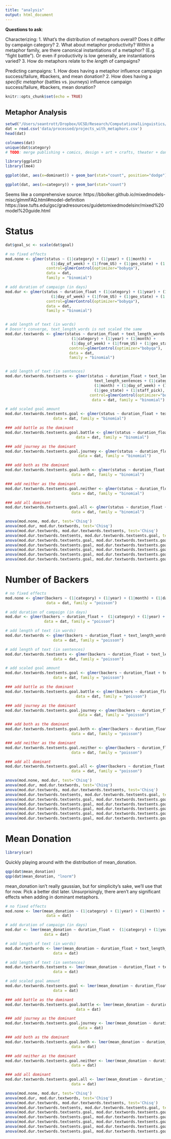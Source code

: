 ```yaml
---
title: "analysis"
output: html_document
---
```



**Questions to ask**: 

Characterizing:
1. What's the distribution of metaphors overall? Does it differ by campaign category?
2. What about metaphor productivity? Within a metaphor family, are there canonical instantiations of a metaphor? (E.g. "fight battle"). Or even if productivity is low generally, are instantiations varied?
3. How do metaphors relate to the *length* of campaigns?

Predicting campaigns:
1. How does having a metaphor influence campaign success/failure, #backers, and mean donation?
2. How does having a *specific metaphor* (battles vs. journeys) influence campaign success/failure, #backers, mean donation?

```r
knitr::opts_chunk$set(echo = TRUE)
```

## Metaphor Analysis


```r
setwd("/Users/seantrott/Dropbox/UCSD/Research/ComputationalLinguistics/nlp_cancer_metaphor")
dat = read.csv('data/processed/projects_with_metaphors.csv')
head(dat)
```

```r
colnames(dat)
unique(dat$category)
# TODO: merge publishing + comics, design + art + crafts, theater + dance
```

```r
library(ggplot2)
library(lme4)
```

```r
ggplot(dat, aes(x=dominant)) + geom_bar(stat="count", position="dodge")
```

```r
ggplot(dat, aes(x=category)) + geom_bar(stat="count")
```

Seems like a comprehensive source:
https://bbolker.github.io/mixedmodels-misc/glmmFAQ.html#model-definition
https://ase.tufts.edu/gsc/gradresources/guidetomixedmodelsinr/mixed%20model%20guide.html


# Status

```r
dat$goal_sc <- scale(dat$goal)

# no fixed effects
mod.none <- glmer(status ~ (1|category) + (1|year) + (1|month) + 
                    (1|day_of_week) + (1|from_US) + (1|geo_state) + (1|staff_pick), 
                  control=glmerControl(optimizer="bobyqa"),
                  data = dat, 
                  family = "binomial")

# add duration of campaign (in days)
mod.dur <- glmer(status ~ duration_float + (1|category) + (1|year) + (1|month) + 
                    (1|day_of_week) + (1|from_US) + (1|geo_state) + (1|staff_pick), 
                  control=glmerControl(optimizer="bobyqa"),
                  data = dat, 
                  family = "binomial")


# add length of text (in words)
# Doesn't converge, text_length_words is not scaled the same
mod.dur.textwords <- glmer(status ~ duration_float + text_length_words +
                             (1|category) + (1|year) + (1|month) + 
                             (1|day_of_week) + (1|from_US) + (1|geo_state) + (1|staff_pick), 
                            control=glmerControl(optimizer="bobyqa"),
                            data = dat, 
                            family = "binomial")


# add length of text (in sentences)
mod.dur.textwords.textsents <- glmer(status ~ duration_float + text_length_words +
                                       text_length_sentences + (1|category) + (1|year) + 
                                       (1|month) + (1|day_of_week) + (1|from_US) + 
                                       (1|geo_state) + (1|staff_pick), 
                                     control=glmerControl(optimizer="bobyqa"),
                                      data = dat, family = "binomial")

# add scaled goal amount
mod.dur.textwords.textsents.goal <- glmer(status ~ duration_float + text_length_words + text_length_sentences + goal_sc + (1|category) + (1|year) + (1|month) + (1|day_of_week) + (1|from_US) + (1|geo_state) + (1|staff_pick), 
                     data = dat, family = "binomial")
```

```r
### add battle as the dominant
mod.dur.textwords.textsents.goal.battle <- glmer(status ~ duration_float + text_length_words + text_length_sentences + goal_sc + dominant_battle + (1|category) + (1|year) + (1|month) + (1|day_of_week) + (1|from_US) + (1|geo_state) + (1|staff_pick), 
                               data = dat, family = "binomial")

### add journey as the dominant
mod.dur.textwords.textsents.goal.journey <- glmer(status ~ duration_float + text_length_words + text_length_sentences + goal_sc + dominant_journey + (1|category) + (1|year) + (1|month) + (1|day_of_week) + (1|from_US) + (1|geo_state) + (1|staff_pick), 
                                data = dat, family = "binomial")

### add both as the dominant
mod.dur.textwords.textsents.goal.both <- glmer(status ~ duration_float + text_length_words + text_length_sentences + goal_sc + dominant_both + (1|category) + (1|year) + (1|month) + (1|day_of_week) + (1|from_US) + (1|geo_state) + (1|staff_pick), 
                             data = dat, family = "binomial")

### add neither as the dominant
mod.dur.textwords.textsents.goal.neither <- glmer(status ~ duration_float + text_length_words + text_length_sentences + goal_sc + dominant_neither + (1|category) + (1|year) + (1|month) + (1|day_of_week) + (1|from_US) + (1|geo_state) + (1|staff_pick), 
                             data = dat, family = "binomial")

### add all dominant
mod.dur.textwords.textsents.goal.all <- glmer(status ~ duration_float + text_length_words + text_length_sentences + goal_sc + dominant + (1|category) + (1|year) + (1|month) + (1|day_of_week) + (1|from_US) + (1|geo_state) + (1|staff_pick), 
                             data = dat, family = "binomial")

anova(mod.none, mod.dur, test='Chisq')
anova(mod.dur, mod.dur.textwords, test='Chisq')
anova(mod.dur.textwords, mod.dur.textwords.textsents, test='Chisq')
anova(mod.dur.textwords.textsents, mod.dur.textwords.textsents.goal, test='Chisq')
anova(mod.dur.textwords.textsents.goal, mod.dur.textwords.textsents.goal.battle, test='Chisq')
anova(mod.dur.textwords.textsents.goal, mod.dur.textwords.textsents.goal.journey, test='Chisq')
anova(mod.dur.textwords.textsents.goal, mod.dur.textwords.textsents.goal.both, test='Chisq')
anova(mod.dur.textwords.textsents.goal, mod.dur.textwords.textsents.goal.neither, test='Chisq')
anova(mod.dur.textwords.textsents.goal, mod.dur.textwords.textsents.goal.all, test='Chisq')
```

# Number of Backers

```r
# no fixed effects
mod.none <- glmer(backers ~ (1|category) + (1|year) + (1|month) + (1|day_of_week) + (1|from_US) + (1|geo_state) + (1|staff_pick), 
                  data = dat, family = "poisson")

# add duration of campaign (in days)
mod.dur <- glmer(backers ~ duration_float +  (1|category) + (1|year) + (1|month) + (1|day_of_week) + (1|from_US) + (1|geo_state) + (1|staff_pick), 
                 data = dat, family = "poisson")

# add length of text (in words)
mod.dur.textwords <- glmer(backers ~ duration_float + text_length_words + (1|category) + (1|year) + (1|month) + (1|day_of_week) + (1|from_US) + (1|geo_state) + (1|staff_pick), 
                     data = dat, family = "poisson")

# add length of text (in sentences)
mod.dur.textwords.textsents <- glmer(backers ~ duration_float + text_length_words + text_length_sentences + (1|category) + (1|year) + (1|month) + (1|day_of_week) + (1|from_US) + (1|geo_state) + (1|staff_pick), 
                     data = dat, family = "poisson")

# add scaled goal amount
mod.dur.textwords.textsents.goal <- glmer(backers ~ duration_float + text_length_words + text_length_sentences + goal_sc + (1|category) + (1|year) + (1|month) + (1|day_of_week) + (1|from_US) + (1|geo_state) + (1|staff_pick), 
                     data = dat, family = "poisson")
```


```r
### add battle as the dominant
mod.dur.textwords.textsents.goal.battle <- glmer(backers ~ duration_float + text_length_words + text_length_sentences + goal_sc + dominant_battle + (1|category) + (1|year) + (1|month) + (1|day_of_week) + (1|from_US) + (1|geo_state) + (1|staff_pick), 
                               data = dat, family = "poisson")

### add journey as the dominant
mod.dur.textwords.textsents.goal.journey <- glmer(backers ~ duration_float + text_length_words + text_length_sentences + goal_sc + dominant_journey + (1|category) + (1|year) + (1|month) + (1|day_of_week) + (1|from_US) + (1|geo_state) + (1|staff_pick), 
                                data = dat, family = "poisson")

### add both as the dominant
mod.dur.textwords.textsents.goal.both <- glmer(backers ~ duration_float + text_length_words + text_length_sentences + goal_sc + dominant_both + (1|category) + (1|year) + (1|month) + (1|day_of_week) + (1|from_US) + (1|geo_state) + (1|staff_pick), 
                             data = dat, family = "poisson")

### add neither as the dominant
mod.dur.textwords.textsents.goal.neither <- glmer(backers ~ duration_float + text_length_words + text_length_sentences + goal_sc + dominant_neither + (1|category) + (1|year) + (1|month) + (1|day_of_week) + (1|from_US) + (1|geo_state) + (1|staff_pick), 
                             data = dat, family = "poisson")

### add all dominant
mod.dur.textwords.textsents.goal.all <- glmer(backers ~ duration_float + text_length_words + text_length_sentences + goal_sc + dominant + (1|category) + (1|year) + (1|month) + (1|day_of_week) + (1|from_US) + (1|geo_state) + (1|staff_pick), 
                             data = dat, family = "poisson")

anova(mod.none, mod.dur, test='Chisq')
anova(mod.dur, mod.dur.textwords, test='Chisq')
anova(mod.dur.textwords, mod.dur.textwords.textsents, test='Chisq')
anova(mod.dur.textwords.textsents, mod.dur.textwords.textsents.goal, test='Chisq')
anova(mod.dur.textwords.textsents.goal, mod.dur.textwords.textsents.goal.battle, test='Chisq')
anova(mod.dur.textwords.textsents.goal, mod.dur.textwords.textsents.goal.journey, test='Chisq')
anova(mod.dur.textwords.textsents.goal, mod.dur.textwords.textsents.goal.both, test='Chisq')
anova(mod.dur.textwords.textsents.goal, mod.dur.textwords.textsents.goal.neither, test='Chisq')
anova(mod.dur.textwords.textsents.goal, mod.dur.textwords.textsents.goal.all, test='Chisq')
```

# Mean Donation

```r
library(car)
```

Quickly playing around with the distribution of mean_donation.

```r
qqp(dat$mean_donation)
qqp(dat$mean_donation, "lnorm")
```

mean_donation isn't really gaussian, but for simplicity's sake, we'll use that for now. Pick a better dist later. Unsurprisingly, there aren't any significant effects when adding in dominant metaphors.

```r
# no fixed effects
mod.none <- lmer(mean_donation ~ (1|category) + (1|year) + (1|month) + (1|day_of_week) + (1|from_US) + (1|geo_state) + (1|staff_pick), 
                  data = dat)

# add duration of campaign (in days)
mod.dur <- lmer(mean_donation ~ duration_float +  (1|category) + (1|year) + (1|month) + (1|day_of_week) + (1|from_US) + (1|geo_state) + (1|staff_pick), 
                 data = dat)

# add length of text (in words)
mod.dur.textwords <- lmer(mean_donation ~ duration_float + text_length_words + (1|category) + (1|year) + (1|month) + (1|day_of_week) + (1|from_US) + (1|geo_state) + (1|staff_pick), 
                     data = dat)

# add length of text (in sentences)
mod.dur.textwords.textsents <- lmer(mean_donation ~ duration_float + text_length_words + text_length_sentences + (1|category) + (1|year) + (1|month) + (1|day_of_week) + (1|from_US) + (1|geo_state) + (1|staff_pick), 
                     data = dat)

# add scaled goal amount
mod.dur.textwords.textsents.goal <- lmer(mean_donation ~ duration_float + text_length_words + text_length_sentences + goal_sc + (1|category) + (1|year) + (1|month) + (1|day_of_week) + (1|from_US) + (1|geo_state) + (1|staff_pick), 
                     data = dat)
```


```r
### add battle as the dominant
mod.dur.textwords.textsents.goal.battle <- lmer(mean_donation ~ duration_float + text_length_words + text_length_sentences + goal_sc + dominant_battle + (1|category) + (1|year) + (1|month) + (1|day_of_week) + (1|from_US) + (1|geo_state) + (1|staff_pick), 
                               data = dat)

### add journey as the dominant
mod.dur.textwords.textsents.goal.journey <- lmer(mean_donation ~ duration_float + text_length_words + text_length_sentences + goal_sc + dominant_journey + (1|category) + (1|year) + (1|month) + (1|day_of_week) + (1|from_US) + (1|geo_state) + (1|staff_pick), 
                                data = dat)

### add both as the dominant
mod.dur.textwords.textsents.goal.both <- lmer(mean_donation ~ duration_float + text_length_words + text_length_sentences + goal_sc + dominant_both + (1|category) + (1|year) + (1|month) + (1|day_of_week) + (1|from_US) + (1|geo_state) + (1|staff_pick), 
                             data = dat)

### add neither as the dominant
mod.dur.textwords.textsents.goal.neither <- lmer(mean_donation ~ duration_float + text_length_words + text_length_sentences + goal_sc + dominant_neither + (1|category) + (1|year) + (1|month) + (1|day_of_week) + (1|from_US) + (1|geo_state) + (1|staff_pick), 
                             data = dat)

### add all dominant
mod.dur.textwords.textsents.goal.all <- lmer(mean_donation ~ duration_float + text_length_words + text_length_sentences + goal_sc + dominant + (1|category) + (1|year) + (1|month) + (1|day_of_week) + (1|from_US) + (1|geo_state) + (1|staff_pick), 
                             data = dat)

anova(mod.none, mod.dur, test='Chisq')
anova(mod.dur, mod.dur.textwords, test='Chisq')
anova(mod.dur.textwords, mod.dur.textwords.textsents, test='Chisq')
anova(mod.dur.textwords.textsents, mod.dur.textwords.textsents.goal, test='Chisq')
anova(mod.dur.textwords.textsents.goal, mod.dur.textwords.textsents.goal.battle, test='Chisq')
anova(mod.dur.textwords.textsents.goal, mod.dur.textwords.textsents.goal.journey, test='Chisq')
anova(mod.dur.textwords.textsents.goal, mod.dur.textwords.textsents.goal.both, test='Chisq')
anova(mod.dur.textwords.textsents.goal, mod.dur.textwords.textsents.goal.neither, test='Chisq')
anova(mod.dur.textwords.textsents.goal, mod.dur.textwords.textsents.goal.all, test='Chisq')
```

